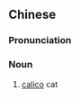 {{also|三毛猫}}
==Chinese==
{{zh-forms|s=三毛猫}}

===Pronunciation===
{{zh-pron
|m=sānmáomāo
|cat=n
}}

===Noun===
{{zh-noun}}

# [[calico]] cat